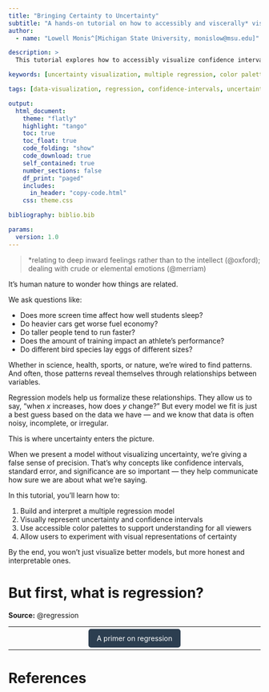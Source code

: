 ```yaml
---
title: "Bringing Certainty to Uncertainty"
subtitle: "A hands-on tutorial on how to accessibly and viscerally* visualize uncertainty, confidence and significance in the correlations of a multiple regression model within two dimensions."
author: 
  - name: "Lowell Monis^[Michigan State University, monislow@msu.edu]"

description: >
  This tutorial explores how to accessibly visualize confidence intervals and statistical significance in multiple regression models using two-dimensional plots and effective color palettes.

keywords: [uncertainty visualization, multiple regression, color palettes, statistical graphics, R tutorial, accessible design, confidence bands]

tags: [data-visualization, regression, confidence-intervals, uncertainty, color-palettes, statistical-graphics, R, tutorial, accessible-design, color-theory, data-science-education, statistical modeling]

output:
  html_document: 
    theme: "flatly"
    highlight: "tango"
    toc: true
    toc_float: true
    code_folding: "show"
    code_download: true
    self_contained: true
    number_sections: false
    df_print: "paged"
    includes:
      in_header: "copy-code.html"
    css: theme.css

bibliography: biblio.bib

params:
  version: 1.0
---
```


<style>
.copy-button {
  position: absolute;
  top: 0.5em;
  right: 0.5em;
  background-color: #007bff;
  color: white;
  border: none;
  padding: 4px 8px;
  font-size: 0.8em;
  border-radius: 4px;
  cursor: pointer;
  z-index: 10;
}

pre.code-with-button {
  position: relative;
}
</style>


> *relating to deep inward feelings rather than to the intellect (@oxford);  dealing with crude or elemental emotions (@merriam)

It’s human nature to wonder how things are related.

We ask questions like:

+ Does more screen time affect how well students sleep?
+ Do heavier cars get worse fuel economy?
+ Do taller people tend to run faster?
+ Does the amount of training impact an athlete’s performance?
+ Do different bird species lay eggs of different sizes?

Whether in science, health, sports, or nature, we're wired to find patterns. And often, those patterns reveal themselves through relationships between variables.

Regression models help us formalize these relationships. They allow us to say, "when $x$ increases, how does $y$ change?" But every model we fit is just a best guess based on the data we have — and we know that data is often noisy, incomplete, or irregular.

This is where uncertainty enters the picture.

When we present a model without visualizing uncertainty, we’re giving a false sense of precision. That’s why concepts like confidence intervals, standard error, and significance are so important — they help communicate how sure we are about what we’re saying.

In this tutorial, you’ll learn how to:

1. Build and interpret a multiple regression model
2. Visually represent uncertainty and confidence intervals
3. Use accessible color palettes to support understanding for all viewers
4. Allow users to experiment with visual representations of certainty

By the end, you won’t just visualize better models, but more honest and interpretable ones.

# But first, what is regression?

<b>Source:</b> @regression

***
<div style="text-align: center;">
<a href="regression.html" style="background-color:#2C3E50; color:white; padding:10px 16px; text-decoration:none; border-radius:5px;">
A primer on regression
</a></div>
***

# References